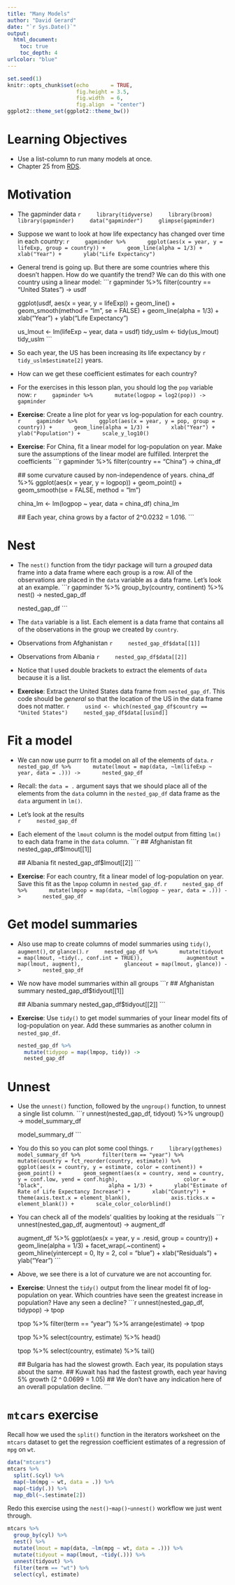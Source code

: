 ```yaml
---
title: "Many Models"
author: "David Gerard"
date: "`r Sys.Date()`"
output:  
  html_document:
    toc: true
    toc_depth: 4
urlcolor: "blue"
---
```


```r
set.seed(1)
knitr::opts_chunk$set(echo       = TRUE, 
                      fig.height = 3.5, 
                      fig.width  = 6,
                      fig.align  = "center")
ggplot2::theme_set(ggplot2::theme_bw())
```

# Learning Objectives

- Use a list-column to run many models at once.
- Chapter 25 from [RDS](https://r4ds.had.co.nz/).

# Motivation

- The gapminder data
    ```r
    library(tidyverse)
    library(broom)
    library(gapminder)
    data("gapminder")
    glimpse(gapminder)
    ```

- Suppose we want to look at how life expectancy has changed over time in 
  each country:
    ```r
    gapminder %>%
      ggplot(aes(x = year, y = lifeExp, group = country)) +
      geom_line(alpha = 1/3) +
      xlab("Year") +
      ylab("Life Expectancy")
    ```
    
- General trend is going up. But there are some countries where this doesn't
  happen. How do we quantify the trend? We can do this with one country
  using a linear model:
    ```r
    gapminder %>%
      filter(country == "United States") ->
      usdf
    
    ggplot(usdf, aes(x = year, y = lifeExp)) +
      geom_line() +
      geom_smooth(method = "lm", se = FALSE) +
      geom_line(alpha = 1/3) +
      xlab("Year") +
      ylab("Life Expectancy")
    
    us_lmout <- lm(lifeExp ~ year, data = usdf)
    tidy_uslm <- tidy(us_lmout)
    tidy_uslm
    ```
    
- So each year, the US has been increasing its life expectancy by 
  `r tidy_uslm$estimate[2]` years.
  
- How can we get these coefficient estimates for each country?

- For the exercises in this lesson plan, you should log the `pop` variable now:
    ```r
    gapminder %>%
      mutate(logpop = log2(pop)) ->
      gapminder
    ```


- **Exercise**: Create a line plot for year vs log-population for each country.
    ```r
    gapminder %>%
      ggplot(aes(x = year, y = pop, group = country)) +
      geom_line(alpha = 1/3) +
      xlab("Year") +
      ylab("Population") +
      scale_y_log10()
    ```


- **Exercise**: For China, fit a linear model for log-population on year. Make
  sure the assumptions of the linear model are fulfilled. Interpret the
  coefficients
    ```r
    gapminder %>%
      filter(country == "China") ->
      china_df
    
    ## some curvature caused by non-independence of years.
    china_df %>%
      ggplot(aes(x = year, y = logpop)) +
      geom_point() +
      geom_smooth(se = FALSE, method = "lm")
    
    china_lm <- lm(logpop ~ year, data = china_df)
    china_lm
    
    ## Each year, china grows by a factor of 2^0.0232 = 1.016.
    ```
  

# Nest

- The `nest()` function from the tidyr package will turn a *grouped* data frame
  into a data frame where each group is a row. All of the observations
  are placed in the `data` variable as a data frame. Let's look at an example.
    ```r
    gapminder %>%
      group_by(country, continent) %>%
      nest() ->
      nested_gap_df
    
    nested_gap_df
    ```
    
- The `data` variable is a list. Each element is a data frame that contains
  all of the observations in the group we created by `country`.
  
- Observations from Afghanistan
    ```r
    nested_gap_df$data[[1]]
    ```
  
- Observations from Albania
    ```r
    nested_gap_df$data[[2]]
    ```
  
- Notice that I used double brackets to extract the elements of `data` because
  it is a list.
  
- **Exercise**: Extract the United States data frame from `nested_gap_df`.
  This code should be *general* so that the location of the US in the data
  frame does not matter.
    ```r
    usind <- which(nested_gap_df$country == "United States")
    nested_gap_df$data[[usind]]
    ```
  
# Fit a model

- We can now use purrr to fit a model on all of the elements of `data`.
    ```r
    nested_gap_df %>%
      mutate(lmout = map(data, ~lm(lifeExp ~ year, data = .))) ->
      nested_gap_df
    ```

- Recall: the `data = .` argument says that we should place all of the
  elements from the `data` column in the `nested_gap_df` data frame
  as the `data` argument in `lm()`.

- Let's look at the results  
    ```r
    nested_gap_df
    ```
    
- Each element of the `lmout` column is the model output from fitting `lm()`
  to each data frame in the `data` column.
    ```r
    ## Afghanistan fit
    nested_gap_df$lmout[[1]]
    
    ## Albania fit
    nested_gap_df$lmout[[2]]
    ```
    
- **Exercise**: For each country, fit a linear model of log-population on
  year. Save this fit as the `lmpop` column in `nested_gap_df`.
    ```r
    nested_gap_df %>%
      mutate(lmpop = map(data, ~lm(logpop ~ year, data = .))) ->
      nested_gap_df
    ```
  
# Get model summaries

- Also use map to create columns of model summaries using `tidy()`, `augment()`,
  or `glance()`.
    ```r
    nested_gap_df %>%
      mutate(tidyout = map(lmout, ~tidy(., conf.int = TRUE)),
             augmentout = map(lmout, augment),
             glanceout = map(lmout, glance)) ->
      nested_gap_df
    ```

- We now have model summaries within all groups
    ```r
    ## Afghanistan summary
    nested_gap_df$tidyout[[1]]
    
    ## Albania summary
    nested_gap_df$tidyout[[2]]
    ```
    
- **Exercise**: Use `tidy()` to get model summaries of your linear model
  fits of log-population on year. Add these summaries as another column
  in `nested_gap_df`.
  
    ```r
    nested_gap_df %>%
      mutate(tidypop = map(lmpop, tidy)) ->
      nested_gap_df
    ```
  

# Unnest

- Use the `unnest()` function, followed by the `ungroup()` function, to 
  unnest a single list column.
    ```r
    unnest(nested_gap_df, tidyout) %>%
      ungroup() ->
      model_summary_df
    
    model_summary_df
    ```
    
- You do this so you can plot some cool things.
    ```r
    library(ggthemes)
    model_summary_df %>%
      filter(term == "year") %>%
      mutate(country = fct_reorder(country, estimate)) %>%
      ggplot(aes(x = country, y = estimate, color = continent)) +
      geom_point() +
      geom_segment(aes(x = country, xend = country, y = conf.low, yend = conf.high), 
                   color = "black", 
                   alpha = 1/3) +
      ylab("Estimate of Rate of Life Expectancy Increase") +
      xlab("Country") +
      theme(axis.text.x = element_blank(),
            axis.ticks.x = element_blank()) +
      scale_color_colorblind()
    ```
    
- You can check all of the models' qualities by looking at the residuals
    ```r
    unnest(nested_gap_df, augmentout) ->
      augment_df
    
    augment_df %>%
      ggplot(aes(x = year, y = .resid, group = country)) +
      geom_line(alpha = 1/3) +
      facet_wrap(.~continent) +
      geom_hline(yintercept = 0, lty = 2, col = "blue") +
      xlab("Residuals") +
      ylab("Year")
    ```
    
- Above, we see there is a lot of curvature we are not accounting for.


- **Exercise**: Unnest the `tidy()` output from the linear model fit of 
  log-population on year. Which countries have seen the greatest increase
  in population? Have any seen a decline?
    ```r
    unnest(nested_gap_df, tidypop) ->
      tpop
    
    tpop %>%
      filter(term == "year") %>%
      arrange(estimate) ->
      tpop
    
    tpop %>%
      select(country, estimate) %>%
      head()
    
    tpop %>%
      select(country, estimate) %>%
      tail()
    
    
    ## Bulgaria has had the slowest growth. Each year, its population stays about the same.
    ## Kuwait has had the fastest growth, each year having 5% growth (2 ^ 0.0699 = 1.05)
    ## We don't have any indication here of an overall population decline.
    ```



# `mtcars` exercise

Recall how we used the `split()` function in the iterators worksheet on the
`mtcars` dataset to get the regression coefficient estimates of a regression
of `mpg` on `wt`.

```r
data("mtcars")
mtcars %>% 
  split(.$cyl) %>% 
  map(~lm(mpg ~ wt, data = .)) %>%
  map(~tidy(.)) %>%
  map_dbl(~.$estimate[2])
```

Redo this exercise using the `nest()`-`map()`-`unnest()` workflow we just
went through.
   
```r
mtcars %>%
  group_by(cyl) %>%
  nest() %>%
  mutate(lmout = map(data, ~lm(mpg ~ wt, data = .))) %>%
  mutate(tidyout = map(lmout, ~tidy(.))) %>%
  unnest(tidyout) %>%
  filter(term == "wt") %>%
  select(cyl, estimate)
```







  
  

